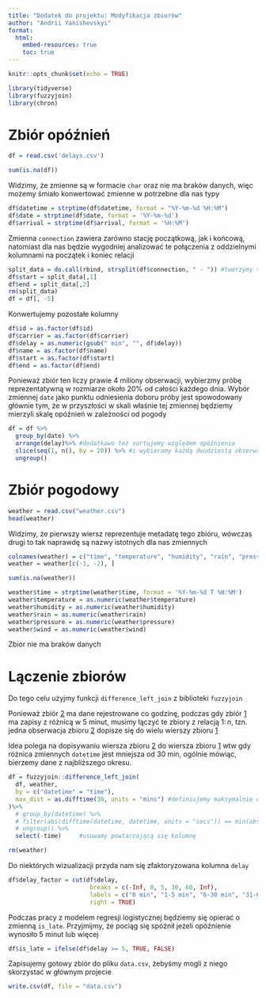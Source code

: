 ```yaml
---
title: "Dodatek do projektu: Modyfikacja zbiorów"
author: "Andrii Yanishevskyi"
format: 
  html:
    embed-resources: true
    toc: true
---
```


```r
knitr::opts_chunk$set(echo = TRUE)
```

```r
library(tidyverse)
library(fuzzyjoin)
library(chron)
```

# Zbiór opóźnień

```r
df = read.csv('delays.csv')
```

```r
sum(is.na(df))
```

Widzimy, że zmienne są w formacie `char` oraz nie ma braków danych, więc możemy śmiało konwertować zmienne w potrzebne dla nas typy

```r
df$datetime = strptime(df$datetime, format = "%Y-%m-%d %H:%M")
df$date = strptime(df$date, format = '%Y-%m-%d')
df$arrival = strptime(df$arrival, format = '%H:%M')
```

Zmienna `connection` zawiera zarówno stację początkową, jak i końcową, natomiast dla nas będzie wygodniej analizować te połączenia z oddzielnymi kolumnami na początek i koniec relacji 

```r
split_data = do.call(rbind, strsplit(df$connection, " - ")) #tworzymy tymczasową zmienną
df$start = split_data[,1]
df$end = split_data[,2]
rm(split_data)
df = df[, -5]
```

Konwertujemy pozostałe kolumny

```r
df$id = as.factor(df$id)
df$carrier = as.factor(df$carrier)
df$delay = as.numeric(gsub(" min", "", df$delay))
df$name = as.factor(df$name)
df$start = as.factor(df$start)
df$end = as.factor(df$end)
```

Ponieważ zbiór ten liczy prawie 4 miliony obserwacji, wybierzmy próbę reprezentatywną w rozmiarze około $20\%$ od całości każdego dnia. Wybór zmiennej `date` jako punktu odniesienia doboru próby jest spowodowany głównie tym, że w przyszłości w skali właśnie tej zmiennej będziemy mierzyli skalę opóźnień w zależności od pogody 

```r
df = df %>%
  group_by(date) %>%
  arrange(delay)%>% #dodatkowo też sortujemy względem opóźnienia
  slice(seq(1, n(), by = 20)) %>% #i wybieramy każdą dwudziestą obserwację
  ungroup()
```


# Zbiór pogodowy

```r
weather = read.csv("weather.csv")
head(weather)
```
Widzimy, że pierwszy wiersz reprezentuje metadatę tego zbióru, wówczas drugi to tak naprawdę są nazwy istotnych dla nas zmiennych
```r
colnames(weather) = c("time", "temperature", "humidity", "rain", "pressure", "wind_speed")
weather = weather[c(-1, -2), ]

sum(is.na(weather))

weather$time = strptime(weather$time, format = '%Y-%m-%d T %H:%M')
weather$temperature = as.numeric(weather$temperature)
weather$humidity = as.numeric(weather$humidity)
weather$rain = as.numeric(weather$rain)
weather$pressure = as.numeric(weather$pressure)
weather$wind = as.numeric(weather$wind)
```
Zbiór nie ma braków danych

# Lączenie zbiorów

Do tego celu użyjmy funkcji `difference_left_join` z biblioteki `fuzzyjoin`

Ponieważ zbiór [2](#pogoda) ma dane rejestrowane co godzinę, podczas gdy zbiór [1](#opozn) ma zapisy z różnicą w 5 minut, musimy łączyć te zbiory z relacją $1\colon n$, tzn. jedna obserwacja zbioru [2](#pogoda) dopisze się do wielu wierszy zbioru [1](#opozn)

Idea polega na dopisywaniu wiersza zbioru [2](#pogoda) do wiersza zbioru [1](#opozn) wtw gdy różnica zmiennych `datetime` jest mniejsza od $30$ min, ogólnie mówiąc, bierzemy dane z najbliższego okresu.

```r
df = fuzzyjoin::difference_left_join(
  df, weather, 
  by = c("datetime" = "time"),
  max_dist = as.difftime(30, units = "mins") #definiujemy maksymalnie dopuszczalną różnicę w czasie
)%>% 
  # group_by(datetime) %>%
  # filter(abs(difftime(datetime, datetime, units = "secs")) == min(abs(difftime(datetime, datetime, units = "secs")))) %>%
  # ungroup() %>%
  select(-time)     #usuwamy powtarzającą się kolumnę

rm(weather)
```

Do niektórych wizualizacji przyda nam się zfaktoryzowana kolumna `delay`

```r
df$delay_factor = cut(df$delay,
                       breaks = c(-Inf, 0, 5, 30, 60, Inf),
                       labels = c("0 min", "1-5 min", "6-30 min", "31-60 min", "> 60 min"),
                       right = TRUE)
```

Podczas pracy z modelem regresji logistycznej będziemy się opierać o zmienną `is_late`. Przyjmijmy, że pociąg się spóźnił jeżeli opóźnienie wynosiło $5$ minut lub więcej

```r
df$is_late = ifelse(df$delay >= 5, TRUE, FALSE)
```

Zapisujemy gotowy zbiór do pliku `data.csv`, żebyśmy mogli z niego skorzystać w głównym projecie 

```r
write.csv(df, file = "data.csv")
```
